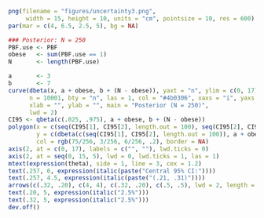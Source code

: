 
```r
png(filename = "figures/uncertainty3.png", 
     width = 15, height = 10, units = "cm", pointsize = 10, res = 600)
par(mar = c(4, 6.5, 2.5, 5), bg = NA)

### Posterior: N = 250
PBF.use <- PBF
obese   <- sum(PBF.use == 1)
N       <- length(PBF.use)

a       <- 3
b       <- 7
curve(dbeta(x, a + obese, b + (N - obese)), yaxt = "n", ylim = c(0, 17), xlim = c(.15, .35), 
      n = 10001, bty = "n", las = 1, col = "#4b0306", xaxs = "i", yaxs = "i", 
      xlab = "", ylab = "", main = "Posterior (N = 250)", 
      lwd = 2)
CI95 <- qbeta(c(.025, .975), a + obese, b + (N - obese))
polygon(x = c(seq(CI95[1], CI95[2], length.out = 100), seq(CI95[2], CI95[1], length.out = 100)), 
        y = c(dbeta(c(seq(CI95[1], CI95[2], length.out = 100)), a + obese, b + (N - obese)), rep(0, 100)), 
        col = rgb(75/256, 3/256, 6/256, .2), border = NA)
axis(2, at = c(0, 17), labels = c("", ""), lwd.ticks = 0)
axis(2, at = seq(0, 15, 5), lwd = 0, lwd.ticks = 1, las = 1)
mtext(expression(theta), side = 1, line = 3, cex = 1.2)
text(.257, 6, expression(italic(paste("Central 95% CI:"))))
text(.257, 4.5, expression(italic(paste("(.21, .31)"))))
arrows(c(.32, .20), c(4, 4), c(.32, .20), c(.5, .5), lwd = 2, length = .1)
text(.20, 5, expression(italic("2.5%")))
text(.32, 5, expression(italic("2.5%")))
dev.off()
```
